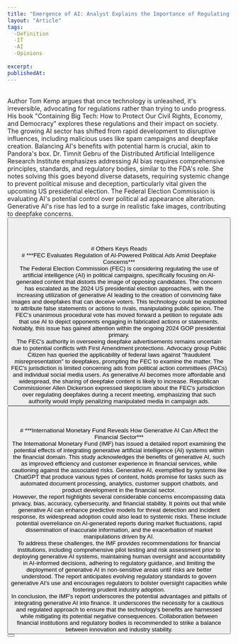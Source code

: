 ```yaml
---
title: "Emergence of AI: Analyst Explains the Importance of Regulating AI Technologies"
layout: "Article"
tags: 
  -Definition
  -IT
  -AI
  -Opinions
  
excerpt:
publishedAt:
---
```

<br/>
Author Tom Kemp argues that once technology is unleashed, it's irreversible, advocating for regulations rather than trying to undo progress. His book "Containing Big Tech: How to Protect Our Civil Rights, Economy, and Democracy" explores these regulations and their impact on society. The growing AI sector has shifted from rapid development to disruptive influences, including malicious uses like spam campaigns and deepfake creation. Balancing AI's benefits with potential harm is crucial, akin to Pandora's box. Dr. Timnit Gebru of the Distributed Artificial Intelligence Research Institute emphasizes addressing AI bias requires comprehensive principles, standards, and regulatory bodies, similar to the FDA's role. She notes solving this goes beyond diverse datasets, requiring systemic change to prevent political misuse and deception, particularly vital given the upcoming US presidential election. The Federal Election Commission is evaluating AI's potential control over political ad appearance alteration. Generative AI's rise has led to a surge in realistic fake images, contributing to deepfake concerns.
<br/>
<Button
  address="https://www.techtimes.com/articles/295627/20230827/emergence-ai-analyst-explains-importance-regulating-technologies.htm"
  text="Source"
/>
<br/>
<br/>
<br/>
<br/>
# Others Keys Reads
<br/>
# ***FEC Evaluates Regulation of AI-Powered Political Ads Amid Deepfake Concerns***
<br/>
<Image src="/president-trump-campaigns-for-re-election-in-virginia.jpg" alt="" width={700} height={650} />
<br />
The Federal Election Commission (FEC) is considering regulating the use of artificial intelligence (AI) in political campaigns, specifically focusing on AI-generated content that distorts the image of opposing candidates. The concern has escalated as the 2024 US presidential election approaches, with the increasing utilization of generative AI leading to the creation of convincing fake images and deepfakes that can deceive voters. This technology could be exploited to attribute false statements or actions to rivals, manipulating public opinion. The FEC's unanimous procedural vote has moved forward a petition to regulate ads that use AI to depict opponents engaging in fabricated actions or statements. Notably, this issue has gained attention within the ongoing 2024 GOP presidential primary.
<br/>
The FEC's authority in overseeing deepfake advertisements remains uncertain due to potential conflicts with First Amendment protections. Advocacy group Public Citizen has queried the applicability of federal laws against "fraudulent misrepresentation" to deepfakes, prompting the FEC to examine the matter. The FEC's jurisdiction is limited concerning ads from political action committees (PACs) and individual social media users. As generative AI becomes more affordable and widespread, the sharing of deepfake content is likely to increase. Republican Commissioner Allen Dickerson expressed skepticism about the FEC's jurisdiction over regulating deepfakes during a recent meeting, emphasizing that such authority would imply penalizing manipulated media in campaign ads.
<br/>
<Button
  address="https://www.techtimes.com/articles/295157/20230815/fec-evaluates-regulation-ai-powered-political-ads-amid-deepfake-concerns.htm"
  text="Source"
/>
<br/>
<br/>
<br/>
# ***International Monetary Fund Reveals How Generative AI Can Affect the Financial Sector***
<br/>
<Image src="/us-economy-imf-meetings.jpg" alt="" width={700} height={650} />
<br />
The International Monetary Fund (IMF) has issued a detailed report examining the potential effects of integrating generative artificial intelligence (AI) systems within the financial domain. This study acknowledges the benefits of generative AI, such as improved efficiency and customer experience in financial services, while cautioning against the associated risks. Generative AI, exemplified by systems like ChatGPT that produce various types of content, holds promise for tasks such as automated document processing, analytics, customer support chatbots, and product development in the financial sector.
<br/>
However, the report highlights several considerable concerns encompassing data privacy, bias, accuracy, cybersecurity, and financial stability. It points out that while generative AI can enhance predictive models for threat detection and incident response, its widespread adoption could also lead to systemic risks. These include potential overreliance on AI-generated reports during market fluctuations, rapid dissemination of inaccurate information, and the exacerbation of market manipulations driven by AI.
<br/>
To address these challenges, the IMF provides recommendations for financial institutions, including comprehensive pilot testing and risk assessment prior to deploying generative AI systems, maintaining human oversight and accountability in AI-informed decisions, adhering to regulatory guidance, and limiting the deployment of generative AI in non-sensitive areas until risks are better understood. The report anticipates evolving regulatory standards to govern generative AI's use and encourages regulators to bolster oversight capacities while fostering prudent industry adoption.
<br/>
In conclusion, the IMF's report underscores the potential advantages and pitfalls of integrating generative AI into finance. It underscores the necessity for a cautious and regulated approach to ensure that the technology's benefits are harnessed while mitigating its potential negative consequences. Collaboration between financial institutions and regulatory bodies is recommended to strike a balance between innovation and industry stability.
<br/>
<Button
  address="https://www.techtimes.com/articles/295157/20230815/fec-evaluates-regulation-ai-powered-political-ads-amid-deepfake-concerns.htm"
  text="Source"
/>